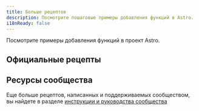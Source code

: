```yaml
---
title: Больше рецептов
description: Посмотрите пошаговые примеры добавления функций в Astro.
i18nReady: false
---
```



Посмотрите примеры добавления функций в проект Astro.


## Официальные рецепты

<RecipesNav />

## Ресурсы сообщества


<ReadMore> Еще больше рецептов, написанных и поддерживаемых сообществом, вы найдете в разделе [инструкции и руководства сообщества](/ru/community-resources/content/#инструкции-и-руководства)</ReadMore>
